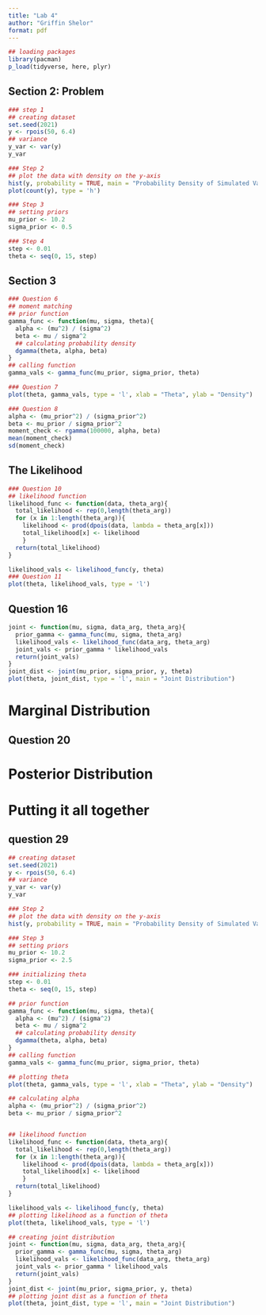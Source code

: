 ```yaml
---
title: "Lab 4"
author: "Griffin Shelor"
format: pdf
---
```


```r
## loading packages
library(pacman)
p_load(tidyverse, here, plyr)
```

## Section 2: Problem
```r
### step 1
## creating dataset
set.seed(2021)
y <- rpois(50, 6.4)
## variance
y_var <- var(y)
y_var

### Step 2
## plot the data with density on the y-axis
hist(y, probability = TRUE, main = "Probability Density of Simulated Values")
plot(count(y), type = 'h')

### Step 3
## setting priors
mu_prior <- 10.2
sigma_prior <- 0.5

### Step 4
step <- 0.01
theta <- seq(0, 15, step)
```

## Section 3
```r
### Question 6
## moment matching
## prior function
gamma_func <- function(mu, sigma, theta){
  alpha <- (mu^2) / (sigma^2)
  beta <- mu / sigma^2
  ## calculating probability density
  dgamma(theta, alpha, beta)
}
## calling function
gamma_vals <- gamma_func(mu_prior, sigma_prior, theta)

### Question 7
plot(theta, gamma_vals, type = 'l', xlab = "Theta", ylab = "Density")

### Question 8
alpha <- (mu_prior^2) / (sigma_prior^2)
beta <- mu_prior / sigma_prior^2
moment_check <- rgamma(100000, alpha, beta)
mean(moment_check)
sd(moment_check)
```
## The Likelihood
```r
### Question 10
## likelihood function
likelihood_func <- function(data, theta_arg){
  total_likelihood <- rep(0,length(theta_arg))
  for (x in 1:length(theta_arg)){
    likelihood <- prod(dpois(data, lambda = theta_arg[x]))
    total_likelihood[x] <- likelihood
    }
  return(total_likelihood)
}

likelihood_vals <- likelihood_func(y, theta)
### Question 11
plot(theta, likelihood_vals, type = 'l')
```
## Question 16
```r
joint <- function(mu, sigma, data_arg, theta_arg){
  prior_gamma <- gamma_func(mu, sigma, theta_arg)
  likelihood_vals <- likelihood_func(data_arg, theta_arg)
  joint_vals <- prior_gamma * likelihood_vals
  return(joint_vals)
}
joint_dist <- joint(mu_prior, sigma_prior, y, theta)
plot(theta, joint_dist, type = 'l', main = "Joint Distribution")
```

# Marginal Distribution
## Question 20


# Posterior Distribution

# Putting it all together
## question 29
```r
## creating dataset
set.seed(2021)
y <- rpois(50, 6.4)
## variance
y_var <- var(y)
y_var

### Step 2
## plot the data with density on the y-axis
hist(y, probability = TRUE, main = "Probability Density of Simulated Values")

### Step 3
## setting priors
mu_prior <- 10.2
sigma_prior <- 2.5

### initializing theta
step <- 0.01
theta <- seq(0, 15, step)

## prior function
gamma_func <- function(mu, sigma, theta){
  alpha <- (mu^2) / (sigma^2)
  beta <- mu / sigma^2
  ## calculating probability density
  dgamma(theta, alpha, beta)
}
## calling function
gamma_vals <- gamma_func(mu_prior, sigma_prior, theta)

## plotting theta
plot(theta, gamma_vals, type = 'l', xlab = "Theta", ylab = "Density")

## calculating alpha
alpha <- (mu_prior^2) / (sigma_prior^2)
beta <- mu_prior / sigma_prior^2


## likelihood function
likelihood_func <- function(data, theta_arg){
  total_likelihood <- rep(0,length(theta_arg))
  for (x in 1:length(theta_arg)){
    likelihood <- prod(dpois(data, lambda = theta_arg[x]))
    total_likelihood[x] <- likelihood
    }
  return(total_likelihood)
}

likelihood_vals <- likelihood_func(y, theta)
## plotting likelihood as a function of theta
plot(theta, likelihood_vals, type = 'l')

## creating joint distribution
joint <- function(mu, sigma, data_arg, theta_arg){
  prior_gamma <- gamma_func(mu, sigma, theta_arg)
  likelihood_vals <- likelihood_func(data_arg, theta_arg)
  joint_vals <- prior_gamma * likelihood_vals
  return(joint_vals)
}
joint_dist <- joint(mu_prior, sigma_prior, y, theta)
## plotting joint dist as a function of theta
plot(theta, joint_dist, type = 'l', main = "Joint Distribution")
```

